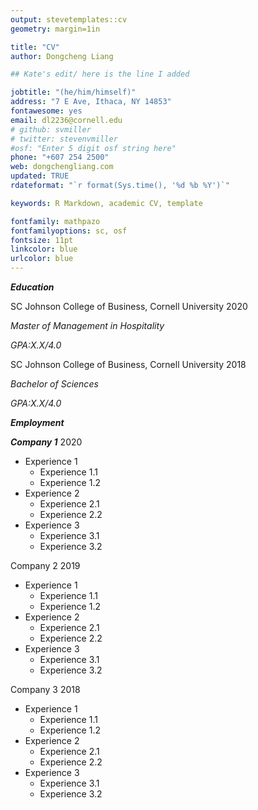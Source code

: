 ```yaml
---
output: stevetemplates::cv
geometry: margin=1in

title: "CV"
author: Dongcheng Liang

## Kate's edit/ here is the line I added

jobtitle: "(he/him/himself)"
address: "7 E Ave, Ithaca, NY 14853"
fontawesome: yes
email: dl2236@cornell.edu
# github: svmiller
# twitter: stevenvmiller
#osf: "Enter 5 digit osf string here"
phone: "+607 254 2500"
web: dongchengliang.com
updated: TRUE
rdateformat: "`r format(Sys.time(), '%d %b %Y')`"

keywords: R Markdown, academic CV, template

fontfamily: mathpazo
fontfamilyoptions: sc, osf
fontsize: 11pt
linkcolor: blue
urlcolor: blue
---
```



 \center ___Education___ \center 
 

SC Johnson College of Business, Cornell University \hfill 2020 <br>

\flushleft _Master of Management in Hospitality_ \hfill

\flushleft _GPA:X.X/4.0_ \hfill

SC Johnson College of Business, Cornell University \hfill 2018 <br>

\flushleft _Bachelor of Sciences_ \hfill

\flushleft _GPA:X.X/4.0_ \hfill

 \center ___Employment___ \center

***Company 1*** \hfill 2020 <br>

* Experience 1
    * Experience 1.1
    * Experience 1.2
* Experience 2
    * Experience 2.1
    * Experience 2.2
* Experience 3
    * Experience 3.1
    * Experience 3.2

Company 2 \hfill 2019 

* Experience 1
    * Experience 1.1
    * Experience 1.2
* Experience 2
    * Experience 2.1
    * Experience 2.2
* Experience 3
    * Experience 3.1
    * Experience 3.2


Company 3 \hfill 2018 

* Experience 1
    * Experience 1.1
    * Experience 1.2
* Experience 2
    * Experience 2.1
    * Experience 2.2
* Experience 3
    * Experience 3.1
    * Experience 3.2

